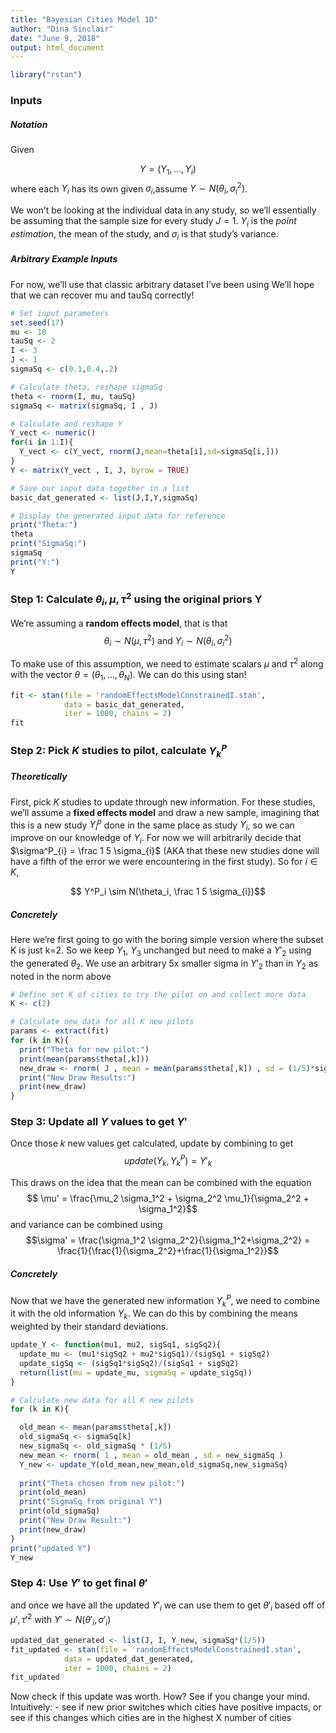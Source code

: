 ```yaml
---
title: "Bayesian Cities Model 1D"
author: "Dina Sinclair"
date: "June 9, 2018"
output: html_document
---
```


```r
library("rstan")
```

### Inputs

##### Notation
Given

$$Y = (Y_1, \dots, Y_i) $$
where each $Y_i$ has its own given $\sigma_{i}$,assume $Y \sim N(\theta_i, \sigma_{i}^2)$.

We won't be looking at the individual data in any study, so we'll essentially be assuming that the sample size for every study $J = 1$. $Y_i$ is the *point estimation*, the mean of the study, and $\sigma_i$ is that study's variance. 

##### Arbitrary Example Inputs
For now, we'll use that classic arbitrary dataset I've been using
We'll hope that we can recover mu and tauSq correctly!
```r
# Set input parameters
set.seed(17)
mu <- 10
tauSq <- 2
I <- 3
J <- 1
sigmaSq <- c(0.1,0.4,.2)

# Calculate theta, reshape sigmaSq
theta <- rnorm(I, mu, tauSq)
sigmaSq <- matrix(sigmaSq, I , J)

# Calculate and reshape Y
Y_vect <- numeric()
for(i in 1:I){
  Y_vect <- c(Y_vect, rnorm(J,mean=theta[i],sd=sigmaSq[i,]))
}
Y <- matrix(Y_vect , I, J, byrow = TRUE)

# Save our input data together in a list
basic_dat_generated <- list(J,I,Y,sigmaSq)

# Display the generated input data for reference
print("Theta:")
theta
print("SigmaSq:")
sigmaSq
print("Y:")
Y
```

### Step 1: Calculate $\theta_i, \mu, \tau^2$ using the original priors Y

We're assuming a **random effects model**, that is that $$\theta_i \sim N(\mu, \tau^2) \text{ and } Y_i \sim N(\theta_i, \sigma_{i}^2)$$

To make use of this assumption, we need to estimate scalars $\mu$ and $\tau^2$ along with the vector $\theta = (\theta_1,\dots,\theta_N)$. We can do this using stan!

```r
fit <- stan(file = 'randomEffectsModelConstrainedI.stan', 
            data = basic_dat_generated, 
            iter = 1000, chains = 2)
fit
```


### Step 2: Pick $K$ studies to pilot, calculate $Y^P_k$

##### Theoretically

First, pick $K$ studies to update through new information. For these studies, we'll assume a **fixed effects model** and draw a new sample, imagining that this is a new study $Y^p_i$ done in the same place as study $Y_i$, so we can improve on our knowledge of $Y_i$. For now we will arbitrarily decide that $\sigma^P_{i} = \frac 1 5 \sigma_{i}$ (AKA that these new studies done will have a fifth of the error we were encountering in the first study). So for $i \in K$,

$$ Y^P_i \sim N(\theta_i, \frac 1 5 \sigma_{i})$$

##### Concretely

Here we're first going to go with the boring simple version where the subset K is just k=2. So we keep $Y_1$, $Y_3$ unchanged but need to make a $Y'_2$ using the generated $\theta_2$. We use an arbitrary 5x smaller sigma in $Y'_2$ than in $Y_2$ as noted in the norm above
```r
# Define set K of cities to try the pilot on and collect more data
K <- c(2)

# Calculate new data for all K new pilots
params <- extract(fit)
for (k in K){
  print("Theta for new pilot:")
  print(mean(params$theta[,k]))
  new_draw <- rnorm( J , mean = mean(params$theta[,k]) , sd = (1/5)*sigmaSq[k] )
  print("New Draw Results:")
  print(new_draw)
}
```

### Step 3: Update all $Y$ values to get $Y'$

Once those $k$ new values get calculated, update by combining to get 
$$update(Y_k, Y^P_k) = Y'_k$$

This draws on the idea that the mean can be combined with the equation
$$ \mu' = \frac{\mu_2 \sigma_1^2 + \sigma_2^2 \mu_1}{\sigma_2^2 + \sigma_1^2}$$
and variance can be combined using
$$\sigma' = \frac{\sigma_1^2 \sigma_2^2}{\sigma_1^2+\sigma_2^2} = \frac{1}{\frac{1}{\sigma_2^2}+\frac{1}{\sigma_1^2}}$$

##### Concretely 

Now that we have the generated new information $Y^P_k$, we need to combine it with the old information $Y_k$. We can do this by combining the means weighted by their standard deviations.

```r
update_Y <- function(mu1, mu2, sigSq1, sigSq2){
  update_mu <- (mu1*sigSq2 + mu2*sigSq1)/(sigSq1 + sigSq2)
  update_sigSq <- (sigSq1*sigSq2)/(sigSq1 + sigSq2)
  return(list(mu = update_mu, sigmaSq = update_sigSq))
}

# Calculate new data for all K new pilots
for (k in K){

  old_mean <- mean(params$theta[,k])
  old_sigmaSq <- sigmaSq[k]
  new_sigmaSq <- old_sigmaSq * (1/5)
  new_mean <- rnorm( 1 , mean = old_mean , sd = new_sigmaSq )
  Y_new <- update_Y(old_mean,new_mean,old_sigmaSq,new_sigmaSq)
  
  print("Theta chosen from new pilot:")
  print(old_mean)
  print("SigmaSq from original Y")
  print(old_sigmaSq)
  print("New Draw Result:")
  print(new_draw)
}
print("updated Y")
Y_new

```


### Step 4: Use $Y'$ to get final $\theta'$

and once we have all the updated $Y'_i$ we can use them to get $\theta'_i$ based off of $\mu', \tau'^{2}$ with $Y' \sim N(\theta'_i, \sigma'_{i})$ 

```r
updated_dat_generated <- list(J, I, Y_new, sigmaSq*(1/5))
fit_updated <- stan(file = 'randomEffectsModelConstrainedI.stan', 
            data = updated_dat_generated, 
            iter = 1000, chains = 2)
fit_updated
```
 Now check if this update was worth. How? See if you change your mind.
 Intuitively:
  - see if new prior switches which cities have positive impacts, or see if this changes which cities are in the highest X number of cities
```r

```




